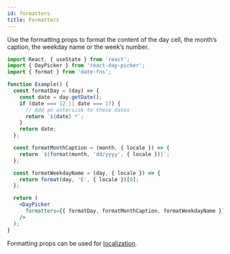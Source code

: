 ```yaml
---
id: formatters
title: Formatters
---
```


Use the formatting props to format the content of the day cell, the month’s
caption, the weekday name or the week’s number.

```jsx showOutput
import React, { useState } from 'react';
import { DayPicker } from 'react-day-picker';
import { format } from 'date-fns';

function Example() {
  const formatDay = (day) => {
    const date = day.getDate();
    if (date === 12 || date === 17) {
      // Add an astersisk to these dates
      return `${date} *`;
    }
    return date;
  };

  const formatMonthCaption = (month, { locale }) => {
    return `${format(month, 'dd/yyyy', { locale })}`;
  };

  const formatWeekdayName = (day, { locale }) => {
    return format(day, 'E', { locale })[0];
  };

  return (
    <DayPicker
      formatters={{ formatDay, formatMonthCaption, formatWeekdayName }}
    />
  );
}
```

Formatting props can be used for
[localization](./localization.mdx).
